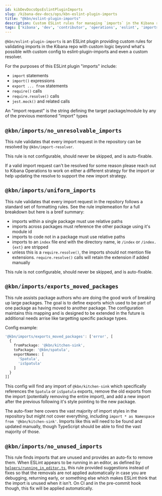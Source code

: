 ```yaml
---
id: kibDevDocsOpsEslintPluginImports
slug: /kibana-dev-docs/ops/kbn-eslint-plugin-imports
title: "@kbn/eslint-plugin-imports"
description: Custom ESLint rules for managing `imports` in the Kibana repository
tags: ['kibana', 'dev', 'contributor', 'operations', 'eslint', 'imports']
---
```


`@kbn/eslint-plugin-imports` is an ESLint plugin providing custom rules for validating imports in the Kibana repo with custom logic beyond what's possible with custom config to eslint-plugin-imports and even a custom resolver.

For the purposes of this ESLint plugin "imports" include:

 - `import` statements
 - `import()` expressions
 - `export ... from` statements
 - `require()` calls
 - `require.resolve()` calls
 - `jest.mock()` and related calls

An "import request" is the string defining the target package/module by any of the previous mentioned "import" types

## `@kbn/imports/no_unresolvable_imports`

This rule validates that every import request in the repository can be resolved by `@kbn/import-resolver`.

This rule is not configurable, should never be skipped, and is auto-fixable.

If a valid import request can't be resolved for some reason please reach out to Kibana Operations to work on either a different strategy for the import or help updating the resolve to support the new import strategy.

## `@kbn/imports/uniform_imports`

This rule validates that every import request in the repsitory follows a standard set of formatting rules. See the rule implemeation for a full breakdown but here is a breif summary:

 - imports within a single package must use relative paths
 - imports across packages must reference the other package using it's module id
 - imports to code not in a package must use relative paths
 - imports to an `index` file end with the directory name, ie `/index` or `/index.{ext}` are stripped
 - unless this is a `require.resolve()`, the imports should not mention file extensions. `require.resolve()` calls will retain the extension if added manually

This rule is not configurable, should never be skipped, and is auto-fixable.

## `@kbn/imports/exports_moved_packages`

This rule assists package authors who are doing the good work of breaking up large packages. The goal is to define exports which used to be part of one package as having moved to another package. The configuration maintains this mapping and is designed to be extended in the future is additional needs arrise like targetting specific package types.

Config example:
```ts
'@kbn/imports/exports_moved_packages': ['error', [
  {
    fromPackage: '@kbn/kitchen-sink',
    toPackage: '@kbn/spatula',
    exportNames: [
      'Spatula',
      'isSpatula'
    ]
  }
]]
```

This config will find any import of `@kbn/kitchen-sink` which specifically references the `Spatula` or `isSpatula` exports, remove the old exports from the import (potentially removing the entire import), and add a new import after the previous following it's style pointing to the new package.

The auto-fixer here covers the vast majority of import styles in the repository but might not cover everything, including `import * as Namespace from '@kbn/kitchen-sink'`. Imports like this will need to be found and updated manually, though TypeScript should be able to find the vast majority of those.

## `@kbn/imports/no_unused_imports`

This rule finds imports that are unused and provides an auto-fix to remove them. When ESLint appears to be running in an editor, as defined by [`helpers/running_in_editor.ts`](src/helpers/running_in_editor.ts), this rule provided suggestions instead of fixes so that the removals are not applied automatically in case you are debugging, returning early, or something else which makes ESLint think that the import is unused when it isn't. On CI and in the pre-commit hook though, this fix will be applied automatically.